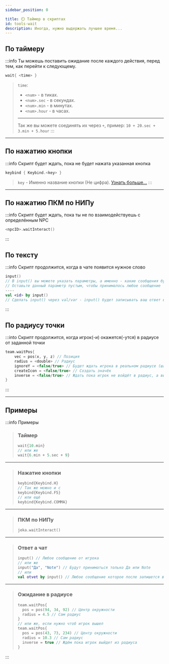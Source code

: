 ```yaml
---
sidebar_position: 0

title: ⏲️ Таймер в скриптах
id: tools-wait
description: Иногда, нужно выдержать лучшее время...
---
```


## По таймеру

:::info Ты можешь поставить ожидание после каждого действия, перед тем, как перейти к следующему.
```kts
wait{ <time> }
```
> `time`:
> - `<num>` - в тиках.
> - `<num>.sec` - в секундах.
> - `<num>.min` - в минутах.
> - `<num>.hour` - в часах.
> ---
> Так же вы можете соединять их через `+`, пример: `10 + 20.sec + 3.min + 5.hour`
:::

---

## По нажатию кнопки

:::info Скрипт будет ждать, пока не будет нажата указанная кнопка
```kts
keybind { Keybind.<key> }
```
> `key` - Именно название кнопки (Не цифра). [Узнать больше...](https://github.com/HollowHorizon/HollowEngine/blob/1.19.2/src/main/java/ru/hollowhorizon/hollowengine/common/util/Keybind.kt)
:::

---

## По нажатию ПКМ по НИПу

:::info Скрипт будет ждать, пока ты не по взаимодействуешь с определённым NPC
```kts
<npcID>.waitInteract()
```
:::

## По тексту

:::info Скрипт продолжится, когда в чате появится нужное слово
```kts
input()
// В input() вы можете указать параметры, а именно - какие сообщения будут приняты -> input("Да", "Нет")
// Оставьте данный параметр пустым, чтобы принималось любое сообщение
----
val <id> by input()
// Сделать input() через val/var - input() будет записывать ваш ответ в переменную <id> и после вы можете использовать его
```
:::

## По радиусу точки

:::into Скрипт продолжится, когда игрок(-и) окажется(-утся) в радиусе от заданной точки
```kts
team.waitPos{
    vec = pos(x, y, z) // Позиция
    radius = <double> // Радиус
    ignoreY = <false/true> // Будет ждать игрока в реальном радиусе (шар), чем в плоском (цилиндр)
    createIcon = <false/true> // Создать значёк
    inverse = <false/true> // Ждать пока игрок не войдёт в радиус, а выйдет из него
}
```
:::

---
## Примеры
:::info Примеры
> ### Таймер
> ```kts
> wait{10.min}
> // или же
> wait{6.min + 5.sec + 9}
> ```
---
> ### Нажатие кнопки
> ```kts
> keybind{Keybind.H}
> // Так же можно и с
> keybind{Keybind.F5}
> // или ещё
> keybind{Keybind.COMMA}
> ```
---
> ### ПКМ по НИПу
> ```kts
> jeka.waitInteract()
> ```
---
> ### Ответ а чат
> ```kts
> input() // Любое сообщение от игрока
> // или же
> input("Да", "Note") // Будут приниматься только Да или Note
> // или
> val otvet by input() // Любое сообщение которое после запишется в переменную для дальнейшего использования
> ```
---
> ### Ожидание в радиусе
> ```kts
> team.waitPos{
>   pos = pos(94, 34, 92) // Центр окружности
>   radius = 4.5 // Сам радиус
> }
> // или же, если нужно чтоб игрок вышел
> team.waitPos{
>   pos = pos(43, 73, 234) // Центр окружности
>   radius = 10.3 // Сам радиус
>   inverse = true // Ждём пока игрок выйдет из радиуса
> }
> ```
:::

